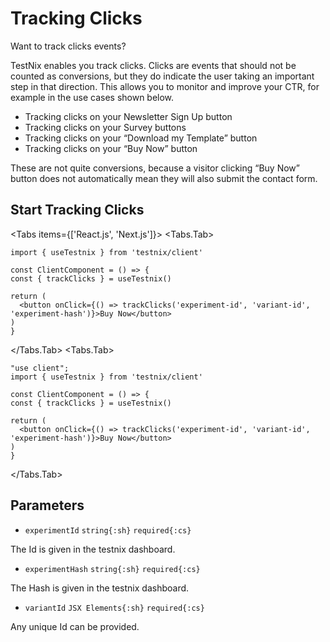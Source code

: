 
# Tracking Clicks

<p className="">Want to track clicks events?</p>

TestNix enables you track clicks. Clicks are events that should not be counted as conversions, but they do indicate the user taking an important step in that direction. This allows you to monitor and improve your CTR, for example in the use cases shown below.

- Tracking clicks on your Newsletter Sign Up button
- Tracking clicks on your Survey buttons
- Tracking clicks on your “Download my Template” button
- Tracking clicks on your “Buy Now” button

These are not quite conversions, because a visitor clicking “Buy Now” button does not automatically mean they will also submit the contact form.

## Start Tracking Clicks

<Tabs items={['React.js', 'Next.js']}>
  <Tabs.Tab>
  ```tsx filename="ClientComponent.tsx" copy
import { useTestnix } from 'testnix/client'

const ClientComponent = () => {
  const { trackClicks } = useTestnix()

  return (
    <button onClick={() => trackClicks('experiment-id', 'variant-id', 'experiment-hash')}>Buy Now</button>
  )
}
  ```
  </Tabs.Tab>
  <Tabs.Tab>
  ```tsx filename="ClientComponent.tsx" copy
"use client";
import { useTestnix } from 'testnix/client'

const ClientComponent = () => {
  const { trackClicks } = useTestnix()

  return (
    <button onClick={() => trackClicks('experiment-id', 'variant-id', 'experiment-hash')}>Buy Now</button>
  )
}
  ```
  </Tabs.Tab>
</Tabs>

## Parameters

- `experimentId` `string{:sh}` `required{:cs}`

<p className="mt-4 ml-8">The Id is given in the testnix dashboard.</p>

- `experimentHash` `string{:sh}` `required{:cs}`

<p className="mt-4 ml-8">The Hash is given in the testnix dashboard.</p>

- `variantId` `JSX Elements{:sh}` `required{:cs}`

<p className="mt-4 ml-8">Any unique Id can be provided.</p>